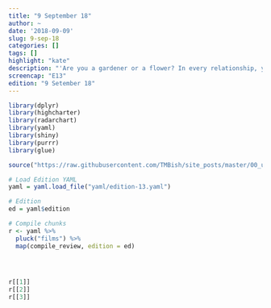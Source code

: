 ```yaml
---
title: "9 September 18"
author: ~
date: '2018-09-09'
slug: 9-sep-18
categories: []
tags: []
highlight: "kate"
description: "'Are you a gardener or a flower? In every relationship, you're either a gardener or a flower. I'm a gardener that wants to be a flower, how fucked up am I?' - LaVona"
screencap: "E13"
edition: "9 Setember 18"
---
```


```r
library(dplyr)
library(highcharter)
library(radarchart)
library(yaml)
library(shiny)
library(purrr)
library(glue)

source("https://raw.githubusercontent.com/TMBish/site_posts/master/00_utilities/film-review-utils.R")

# Load Edition YAML
yaml = yaml.load_file("yaml/edition-13.yaml")

# Edition
ed = yaml$edition

# Compile chunks
r <- yaml %>%
  pluck("films") %>%
  map(compile_review, edition = ed)
 



r[[1]]
r[[2]]
r[[3]]
```